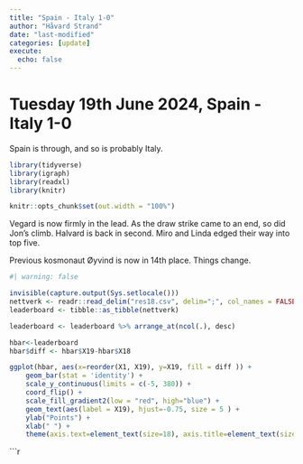 ```yaml
---
title: "Spain - Italy 1-0"
author: "Håvard Strand"
date: "last-modified"
categories: [update]
execute:
  echo: false
---
```


# Tuesday 19th June 2024, Spain - Italy 1-0

Spain is through, and so is probably Italy. 


```r

library(tidyverse)
library(igraph)
library(readxl)
library(knitr)

knitr::opts_chunk$set(out.width = "100%")

```

Vegard is now firmly in the lead. As the draw strike came to an end, so did Jon's climb. Halvard is back in second. Miro and Linda edged their way into top five.

Previous kosmonaut Øyvind is now in 14th place. Things change.



```r
#| warning: false

invisible(capture.output(Sys.setlocale()))
nettverk <- readr::read_delim("res18.csv", delim=";", col_names = FALSE, locale = locale(encoding = "UTF-8"))
leaderboard <- tibble::as_tibble(nettverk)

leaderboard <- leaderboard %>% arrange_at(ncol(.), desc)

hbar<-leaderboard 
hbar$diff <- hbar$X19-hbar$X18

ggplot(hbar, aes(x=reorder(X1, X19), y=X19, fill = diff )) + 
    geom_bar(stat = 'identity') + 
    scale_y_continuous(limits = c(-5, 380)) +
    coord_flip() + 
    scale_fill_gradient2(low = "red", high="blue") +
    geom_text(aes(label = X19), hjust=-0.75, size = 5 ) + 
    ylab("Points") +
    xlab(" ") +
    theme(axis.text=element_text(size=18), axis.title=element_text(size=18,face="bold"))
```


```r
